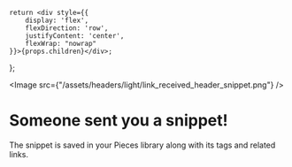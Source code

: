     return <div style={{
        display: 'flex',
        flexDirection: 'row',
        justifyContent: 'center',
        flexWrap: "nowrap"
    }}>{props.children}</div>;

};


<Image src={"/assets/headers/light/link_received_header_snippet.png"} />

# Someone sent you a snippet!
The snippet is saved in your Pieces library along with its tags and related links.